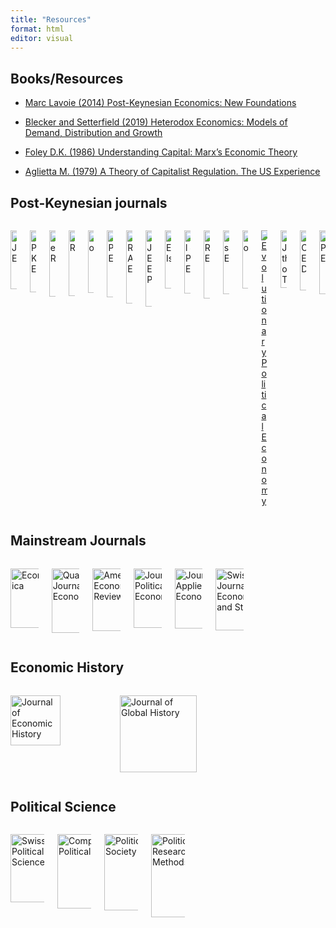 ```yaml
---
title: "Resources"
format: html
editor: visual
---
```


## Books/Resources

-   [Marc Lavoie (2014) Post-Keynesian Economics: New Foundations ](resources_books/Marc%20Lavoie%20-%20Post-Keynesian%20Economics_%20New%20Foundations-Edward%20Elgar%20(2014).pdf)

-   [Blecker and Setterfield (2019) Heterodox Economics: Models of Demand, Distribution and Growth](resources_books/heterodox%20economics%20manual.pdf)

-   [Foley D.K. (1986) Understanding Capital: Marx's Economic Theory](resources_books/duncan86.pdf)

-   [Aglietta M. (1979) A Theory of Capitalist Regulation. The US Experience](resources_books/aglietta1979.pdf)

## Post-Keynesian journals

::: columns
::: {.column width="15%"}
[![Cambridge Journal of Economics](resources_pictures/m_cover.jpeg){width="94"}](https://academic.oup.com/cje)
:::

::: {.column width="15%"}
[![Journal of Post-Keynesian Economics](resources_pictures/jpke.jpg){width="99"}](https://www.tandfonline.com/journals/mpke20)
:::

::: {.column width="15%"}
[![Socio-economic Review](resources_pictures/socioeconomicReview.jpeg){width="106"}](https://academic.oup.com/ser)
:::

::: {.column width="15%"}
[![Revue de la Régulation](resources_pictures/rr.jpg){width="105"}](https://journals.openedition.org/regulation/)
:::

::: {.column width="15%"}
[![Metroeconomica](resources_pictures/metroeconometrica.jpg){width="100"}](https://onlinelibrary.wiley.com/journal/1467999x)
:::

::: {.column width="15%"}
[![Review of Political Economy](resources_pictures/rope.png){width="107"}](https://www.tandfonline.com/journals/crpe20)
:::

::: {.column width="15%"}
[![International Review of Applied Economics](resources_pictures/irae.png){width="117"}](https://www.tandfonline.com/journals/cira20)
:::

::: {.column width="15%"}
[![European Journal of Economics and Economic Policies](resources_pictures/ejeep.jpg){width="122"}](https://www.elgaronline.com/view/journals/ejeep/ejeep-overview.xml)
:::

::: {.column width="15%"}
[![Journal of Economic Issues](resources_pictures/jei.jpg){width="93"}](https://www.tandfonline.com/journals/mjei20)
:::

::: {.column width="15%"}
[![International Journal of Political Economy](resources_pictures/ijpe.jpg){width="101"}](https://www.tandfonline.com/journals/mijp20)
:::

::: {.column width="15%"}
[![Review of Radical Political Economics](resources_pictures/rrpe.png){width="109"}](https://journals.sagepub.com/home/RRP)
:::

::: {.column width="15%"}
[![Contributions to Political Economy](resources_pictures/cpe.jpeg){width="102"}](https://academic.oup.com/cpe)
:::

::: {.column width="15%"}
[![Panoeconomicus](resources_pictures/panoeconomicus.jpg){width="93"}](https://panoeconomicus.org/index.php/jorunal)
:::

::: {.column width="15%"}
[![Evolutionary Political Economy](resources_pictures/epe.jpg)](https://link.springer.com/journal/43253)
:::

::: {.column width="15%"}
[![European Journal of the History of Economic Thought](resources_pictures/ejhet.jpg){width="92"}](https://www.tandfonline.com/toc/rejh20/current)
:::

::: {.column width="15%"}
[![Structural Change and Economic Dynamics](resources_pictures/sced.jpg){width="96"}](https://www.sciencedirect.com/journal/structural-change-and-economic-dynamics)
:::

::: {.column width="15%"}
[![Analytical Political Economy](resources_pictures/ape.jpg){width="102"}](https://www.wiley.com/en-us/Analytical+Political+Economy-p-9781119483311)
:::
:::

## Mainstream Journals

::: columns
::: {.column width="15%"}
[![Econometrica](resources_pictures/econometrica.jpg){width="95"}](https://onlinelibrary.wiley.com/journal/14680262)
:::

::: {.column width="15%"}
[![Quarterly Journal of Economics](resources_pictures/qje.jpeg){width="103"}](https://academic.oup.com/qje)
:::

::: {.column width="15%"}
[![American Economic Review](resources_pictures/aer.jpg){width="100"}](https://www.aeaweb.org/journals/AER)
:::

::: {.column width="15%"}
[![Journal of Political Economy](resources_pictures/journalpolecon.jpg){width="95"}](https://www.journals.uchicago.edu/toc/jpe/current)
:::

::: {.column width="15%"}
[![Journal of Applied Econometrics](resources_pictures/journalAppliedEconometrics.webp){width="96"}](https://onlinelibrary.wiley.com/journal/10991255)
:::

::: {.column width="15%"}
[![Swiss Journal of Economics and Statistics](resources_pictures/sjes.jpg){width="99"}](https://sjes.springeropen.com/)
:::

::: {.column width="15%"}
:::

::: {.column width="15%"}
:::
:::

## Economic History

::: columns
::: {.column width="15%"}
[![Journal of Economic History](resources_pictures/the_journal%20of%20economic%20history.jpg){width="80"}](https://www.cambridge.org/core/journals/journal-of-economic-history)
:::

::: {.column width="15%"}
[![Journal of Global History](resources_pictures/journal_of%20global%20history.jpg){width="123"}](https://www.cambridge.org/core/journals/journal-of-global-history)
:::

::: {.column width="15%"}
:::
:::

## Political Science

::: columns
::: {.column width="15%"}
[![Swiss Political Science Review](resources_pictures/spsr.jpg){width="109"}](https://onlinelibrary.wiley.com/journal/16626370)
:::

::: {.column width="15%"}
[![Comparative Political Studies](resources_pictures/cps.jpg){width="119"}](https://us.sagepub.com/en-us/nam/journal/comparative-political-studies)
:::

::: {.column width="15%"}
[![Politics & Society](resources_pictures/politics&society.jpg){width="122"}](https://journals.sagepub.com/home/pasa)
:::

::: {.column width="15%"}
[![Political Science Research and Methods](resources_pictures/political_science%20research%20and%20methods.jpg){width="133"}](https://www.cambridge.org/core/journals/political-science-research-and-methods)
:::

::: {.column width="15%"}
:::

::: {.column width="15%"}
:::

::: {.column width="15%"}
:::
:::
